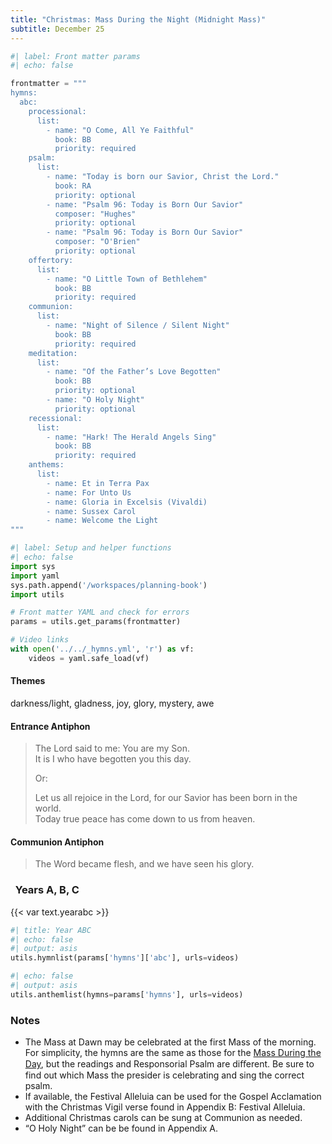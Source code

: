 ```yaml
---
title: "Christmas: Mass During the Night (Midnight Mass)"
subtitle: December 25
---
```


```python
#| label: Front matter params
#| echo: false

frontmatter = """
hymns:
  abc:
    processional:
      list:
        - name: "O Come, All Ye Faithful"
          book: BB
          priority: required
    psalm:
      list:
        - name: "Today is born our Savior, Christ the Lord."
          book: RA
          priority: optional
        - name: "Psalm 96: Today is Born Our Savior"
          composer: "Hughes"
          priority: optional
        - name: "Psalm 96: Today is Born Our Savior"
          composer: "O'Brien"
          priority: optional
    offertory:
      list:
        - name: "O Little Town of Bethlehem"
          book: BB
          priority: required
    communion:
      list:
        - name: "Night of Silence / Silent Night"
          book: BB
          priority: required
    meditation:
      list:
        - name: "Of the Father’s Love Begotten"
          book: BB
          priority: optional
        - name: "O Holy Night"
          priority: optional
    recessional:
      list:
        - name: "Hark! The Herald Angels Sing"
          book: BB
          priority: required
    anthems:
      list:
        - name: Et in Terra Pax
        - name: For Unto Us
        - name: Gloria in Excelsis (Vivaldi)
        - name: Sussex Carol
        - name: Welcome the Light
"""
```

```python
#| label: Setup and helper functions
#| echo: false
import sys
import yaml
sys.path.append('/workspaces/planning-book')
import utils

# Front matter YAML and check for errors
params = utils.get_params(frontmatter)

# Video links
with open('../../_hymns.yml', 'r') as vf:
    videos = yaml.safe_load(vf)
```

:::  {.red}
#### **Themes**
:::

darkness/light, gladness, joy, glory, mystery, awe

:::  {.red}
#### **Entrance Antiphon**
:::

> The Lord said to me: You are my Son.  
> It is I who have begotten you this day.  
> 
> [Or:]{.red}
>  
> Let us all rejoice in the Lord, for our Savior has been born in the world.  
> Today true peace has come down to us from heaven.

:::  {.red}
#### **Communion Antiphon**
:::

> The Word became flesh, and we have seen his glory.

::: {.titlered}
### &nbsp; Years A, B, C
:::
{{< var text.yearabc >}}

```python
#| title: Year ABC
#| echo: false
#| output: asis
utils.hymnlist(params['hymns']['abc'], urls=videos)
```

```python
#| echo: false
#| output: asis
utils.anthemlist(hymns=params['hymns'], urls=videos)
```

::: {.red}
### Notes
:::

* The Mass at Dawn may be celebrated at the first Mass of the morning. For simplicity, the hymns are the same as those for the [Mass During the Day](christmas-day.qmd), but the readings and Responsorial Psalm are diﬀerent. Be sure to find out which Mass the presider is celebrating and sing the correct psalm.
* If available, the Festival Alleluia can be used for the Gospel Acclamation with the Christmas Vigil verse found in Appendix B: Festival Alleluia.
* Additional Christmas carols can be sung at Communion as needed.
* "O Holy Night" can be be found in Appendix A.